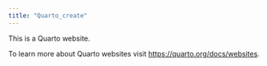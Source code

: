 ```yaml
---
title: "Quarto_create"
---
```


This is a Quarto website.

To learn more about Quarto websites visit <https://quarto.org/docs/websites>.
